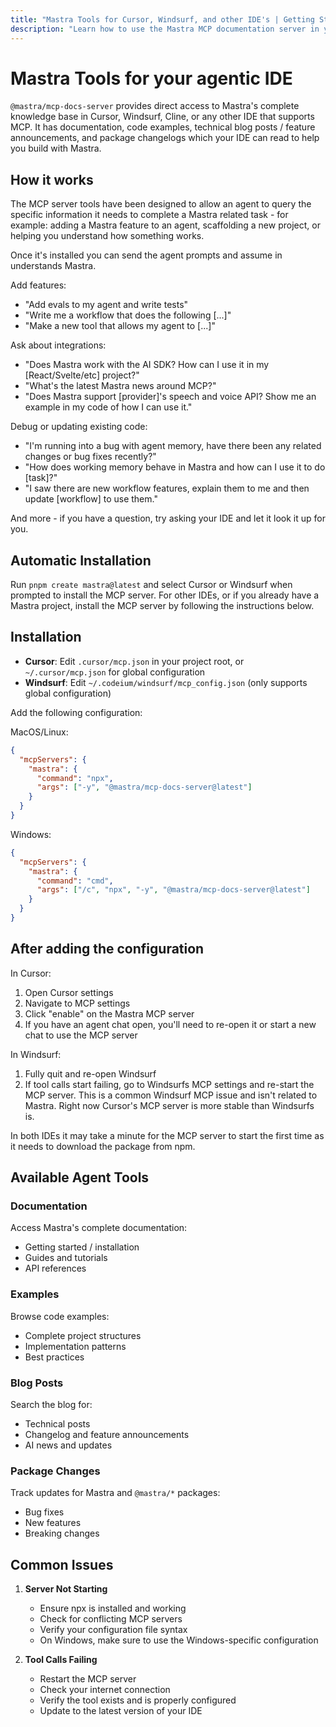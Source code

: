 ```yaml
---
title: "Mastra Tools for Cursor, Windsurf, and other IDE's | Getting Started | Mastra Docs"
description: "Learn how to use the Mastra MCP documentation server in your IDE to turn it into an agentic Mastra expert."
---
```


# Mastra Tools for your agentic IDE

`@mastra/mcp-docs-server` provides direct access to Mastra's complete knowledge base in Cursor, Windsurf, Cline, or any other IDE that supports MCP.
It has documentation, code examples, technical blog posts / feature announcements, and package changelogs which your IDE can read to help you build with Mastra.

## How it works

The MCP server tools have been designed to allow an agent to query the specific information it needs to complete a Mastra related task - for example: adding a Mastra feature to an agent, scaffolding a new project, or helping you understand how something works.

Once it's installed you can send the agent prompts and assume in understands Mastra.

Add features:

- "Add evals to my agent and write tests"
- "Write me a workflow that does the following [...]"
- "Make a new tool that allows my agent to [...]"

Ask about integrations:

- "Does Mastra work with the AI SDK? How can I use it in my [React/Svelte/etc] project?"
- "What's the latest Mastra news around MCP?"
- "Does Mastra support [provider]'s speech and voice API? Show me an example in my code of how I can use it."

Debug or updating existing code:

- "I'm running into a bug with agent memory, have there been any related changes or bug fixes recently?"
- "How does working memory behave in Mastra and how can I use it to do [task]?"
- "I saw there are new workflow features, explain them to me and then update [workflow] to use them."

And more - if you have a question, try asking your IDE and let it look it up for you.

## Automatic Installation

Run `pnpm create mastra@latest` and select Cursor or Windsurf when prompted to install the MCP server. For other IDEs, or if you already have a Mastra project, install the MCP server by following the instructions below.

## Installation

- **Cursor**: Edit `.cursor/mcp.json` in your project root, or `~/.cursor/mcp.json` for global configuration
- **Windsurf**: Edit `~/.codeium/windsurf/mcp_config.json` (only supports global configuration)

Add the following configuration:

MacOS/Linux:

```json
{
  "mcpServers": {
    "mastra": {
      "command": "npx",
      "args": ["-y", "@mastra/mcp-docs-server@latest"]
    }
  }
}
```

Windows:

```json
{
  "mcpServers": {
    "mastra": {
      "command": "cmd",
      "args": ["/c", "npx", "-y", "@mastra/mcp-docs-server@latest"]
    }
  }
}
```

## After adding the configuration

In Cursor:

1. Open Cursor settings
2. Navigate to MCP settings
3. Click "enable" on the Mastra MCP server
4. If you have an agent chat open, you'll need to re-open it or start a new chat to use the MCP server

In Windsurf:

1. Fully quit and re-open Windsurf
2. If tool calls start failing, go to Windsurfs MCP settings and re-start the MCP server. This is a common Windsurf MCP issue and isn't related to Mastra. Right now Cursor's MCP server is more stable than Windsurfs is.

In both IDEs it may take a minute for the MCP server to start the first time as it needs to download the package from npm.

## Available Agent Tools

### Documentation

Access Mastra's complete documentation:

- Getting started / installation
- Guides and tutorials
- API references

### Examples

Browse code examples:

- Complete project structures
- Implementation patterns
- Best practices

### Blog Posts

Search the blog for:

- Technical posts
- Changelog and feature announcements
- AI news and updates

### Package Changes

Track updates for Mastra and `@mastra/*` packages:

- Bug fixes
- New features
- Breaking changes

## Common Issues

1. **Server Not Starting**

   - Ensure npx is installed and working
   - Check for conflicting MCP servers
   - Verify your configuration file syntax
   - On Windows, make sure to use the Windows-specific configuration

2. **Tool Calls Failing**
   - Restart the MCP server
   - Check your internet connection
   - Verify the tool exists and is properly configured
   - Update to the latest version of your IDE

